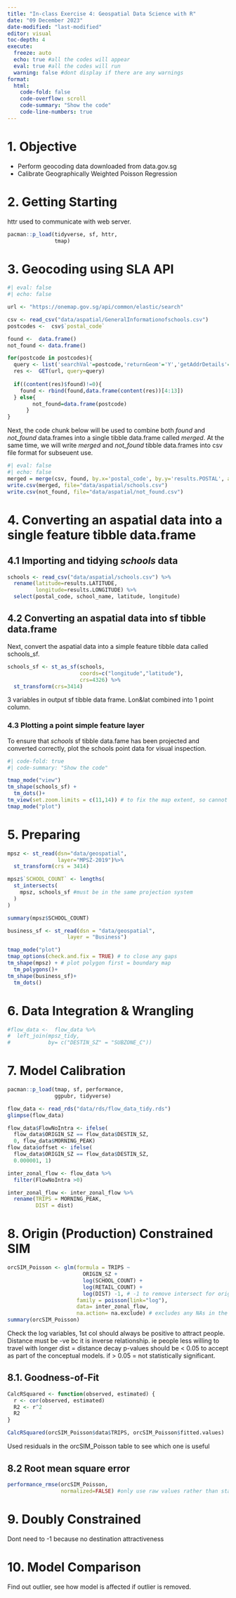 ```yaml
---
title: "In-class Exercise 4: Geospatial Data Science with R"
date: "09 December 2023"
date-modified: "last-modified"
editor: visual
toc-depth: 4
execute:
  freeze: auto
  echo: true #all the codes will appear
  eval: true #all the codes will run
  warning: false #dont display if there are any warnings
format: 
  html:
    code-fold: false
    code-overflow: scroll
    code-summary: "Show the code"
    code-line-numbers: true
---
```


# 1. Objective

-   Perform geocoding data downloaded from data.gov.sg
-   Calibrate Geographically Weighted Poisson Regression

# 2. Getting Starting

httr used to communicate with web server.

```r
pacman::p_load(tidyverse, sf, httr,
               tmap)
```

# 3. Geocoding using SLA API


```r
#| eval: false 
#| echo: false

url <- "https://onemap.gov.sg/api/common/elastic/search"

csv <- read_csv("data/aspatial/GeneralInformationofschools.csv")
postcodes <-  csv$`postal_code`

found <-  data.frame()
not_found <- data.frame()

for(postcode in postcodes){
  query <- list('searchVal'=postcode,'returnGeom'='Y','getAddrDetails'='Y', 'pageNum'='1')
  res <-  GET(url, query=query)
  
  if((content(res)$found)!=0){
    found <- rbind(found,data.frame(content(res))[4:13])
  } else{
        not_found=data.frame(postcode)
      }
}

```

Next, the code chunk below will be used to combine both *found* and *not_found* data.frames into a single tibble data.frame called *merged*. At the same time, we will write *merged* and *not_found* tibble data.frames into csv file format for subseuent use.

```r
#| eval: false 
#| echo: false
merged = merge(csv, found, by.x='postal_code', by.y='results.POSTAL', all=TRUE)
write.csv(merged, file="data/aspatial/schools.csv")
write.csv(not_found, file="data/aspatial/not_found.csv")
```


# 4. Converting an aspatial data into a single feature tibble data.frame

## 4.1 Importing and tidying *schools* data

```r
schools <- read_csv("data/aspatial/schools.csv") %>% 
  rename(latitude=results.LATITUDE,
         longitude=results.LONGITUDE) %>% 
  select(postal_code, school_name, latitude, longitude)

```
## 4.2 Converting an aspatial data into sf tibble data.frame

Next, convert the aspatial data into a simple feature tibble data called schools_sf.

```r
schools_sf <- st_as_sf(schools, 
                       coords=c("longitude","latitude"), 
                       crs=4326) %>% 
  st_transform(crs=3414)
```

3 variables in output sf tibble data frame. Lon&lat combined into 1 point column.

### 4.3 Plotting a point simple feature layer

To ensure that *schools* sf tibble data.fame has been projected and converted correctly, plot the schools point data for visual inspection.

```r

#| code-fold: true
#| code-summary: "Show the code"

tmap_mode("view")
tm_shape(schools_sf) +
  tm_dots()+
tm_view(set.zoom.limits = c(11,14)) # to fix the map extent, so cannot zoom in too much
tmap_mode("plot")
```


# 5. Preparing

```r
mpsz <- st_read(dsn="data/geospatial",                   
                layer="MPSZ-2019")%>%   
  st_transform(crs = 3414)
```


```r
mpsz$`SCHOOL_COUNT` <- lengths(
  st_intersects(
    mpsz, schools_sf #must be in the same projection system
  )
)
```

```r
summary(mpsz$SCHOOL_COUNT)
```

```r
business_sf <- st_read(dsn = "data/geospatial",
                   layer = "Business") 
```

```r
tmap_mode("plot")
tmap_options(check.and.fix = TRUE) # to close any gaps
tm_shape(mpsz) + # plot polygon first = boundary map
  tm_polygons()+
tm_shape(business_sf)+
  tm_dots()
```



# 6. Data Integration & Wrangling


```r
#flow_data <-  flow_data %>% 
#  left_join(mpsz_tidy,
#            by= c("DESTIN_SZ" = "SUBZONE_C"))
```
# 7. Model Calibration

```r
pacman::p_load(tmap, sf, performance,
               ggpubr, tidyverse)
```

```r
flow_data <- read_rds("data/rds/flow_data_tidy.rds")
glimpse(flow_data)
```
```r
flow_data$FlowNoIntra <- ifelse(
  flow_data$ORIGIN_SZ == flow_data$DESTIN_SZ,
  0, flow_data$MORNING_PEAK)
flow_data$offset <- ifelse(
  flow_data$ORIGIN_SZ == flow_data$DESTIN_SZ,
  0.000001, 1)

inter_zonal_flow <- flow_data %>% 
  filter(FlowNoIntra >0)

inter_zonal_flow <- inter_zonal_flow %>% 
  rename(TRIPS = MORNING_PEAK,
         DIST = dist)
```

# 8. Origin (Production) Constrained SIM

```r
orcSIM_Poisson <- glm(formula = TRIPS ~
                        ORIGIN_SZ +
                        log(SCHOOL_COUNT) +
                        log(RETAIL_COUNT) +
                        log(DIST) -1, # -1 to remove intersect for origin-constrained and destination-constrained
                      family = poisson(link="log"),
                      data= inter_zonal_flow,
                      na.action= na.exclude) # excludes any NAs in the data
summary(orcSIM_Poisson)
```

Check the log variables, 1st col should always be positive to attract people. 
Distance must be -ve bc it is inverse relationship. ie people less willing to travel with longer dist = distance decay
p-values should be < 0.05 to accept as part of the conceptual models.
if > 0.05 = not statistically significant.


## 8.1. Goodness-of-Fit
```r
CalcRSquared <- function(observed, estimated) {
  r <- cor(observed, estimated)
  R2 <- r^2
  R2
}

CalcRSquared(orcSIM_Poisson$data$TRIPS, orcSIM_Poisson$fitted.values)

```
Used residuals in the orcSIM_Poisson table to see which one is useful


## 8.2 Root mean square error
```r
performance_rmse(orcSIM_Poisson,
                 normalized=FALSE) #only use raw values rather than standardised variables
```

# 9. Doubly Constrained

Dont need to -1 because no destination attractiveness


# 10. Model Comparison

Find out outlier, see how model is affected if outlier is removed.

